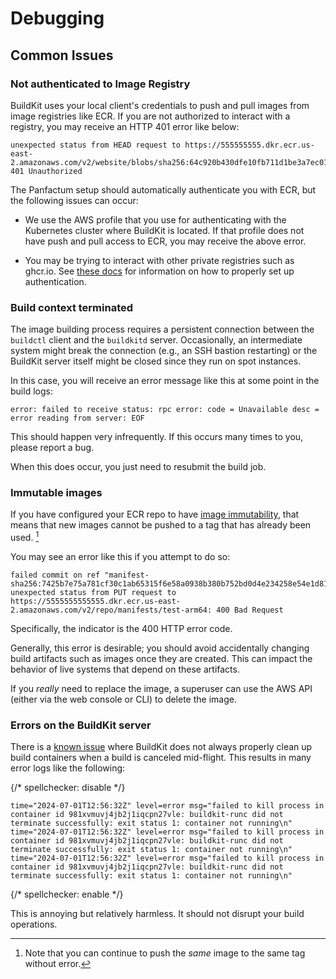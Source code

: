 # Debugging

## Common Issues

### Not authenticated to Image Registry

BuildKit uses your local client's credentials to push and pull images from image registries like ECR. If
you are not authorized to interact with a registry, you may receive an HTTP 401 error like below:

```shellsession
unexpected status from HEAD request to https://555555555.dkr.ecr.us-east-2.amazonaws.com/v2/website/blobs/sha256:64c920b430dfe10fb711d1be3a7ec01c0a18174df3d05c1effc85ea137c463b1: 401 Unauthorized
```

The Panfactum setup should automatically authenticate you with ECR, but the following issues can occur:

* We use the AWS profile that you use for authenticating with the Kubernetes cluster where BuildKit is located. If that
  profile does not have push and pull access to ECR, you may receive the above error.

* You may be trying to interact with other private registries such as ghcr.io. See
  [these docs](/stable-25-04/guides/addons/buildkit/building-images#authenticating-with-private-registries) for information
  on how to properly set up authentication.

### Build context terminated

The image building process requires a persistent connection between the `buildctl` client and the `buildkitd` server.
Occasionally, an intermediate system might break the connection (e.g., an SSH bastion restarting) or the BuildKit
server itself might be closed since they run on spot instances.

In this case, you will receive an error message like this at some point in the build logs:

```shellsession
error: failed to receive status: rpc error: code = Unavailable desc = error reading from server: EOF
```

This should happen very infrequently. If this occurs many times to you, please report a bug.

When this does occur, you just need to resubmit the build job.

### Immutable images

If you have configured your ECR repo to have [image immutability](https://docs.aws.amazon.com/AmazonECR/latest/userguide/image-tag-mutability.html),
that means that new images cannot be pushed to a tag that has already been used. [^1]

[^1]: Note that you can continue to push the *same* image to the same tag without error.

You may see an error like this if you attempt to do so:

```shellsession
failed commit on ref "manifest-sha256:7425b7e75a781cf30c1ab65315f6e58a0938b380b752bd0d4e234258e54e1d81": unexpected status from PUT request to https://5555555555555.dkr.ecr.us-east-2.amazonaws.com/v2/repo/manifests/test-arm64: 400 Bad Request
```

Specifically, the indicator is the 400 HTTP error code.

Generally, this error is desirable; you should avoid accidentally changing build artifacts such as
images once they are created. This can impact the behavior of live systems that depend on these
artifacts.

If you *really* need to replace the image, a superuser can use the AWS API (either via the web console
or CLI) to delete the image.

### Errors on the BuildKit server

There is a [known issue](https://github.com/moby/buildkit/issues/4483) where BuildKit does not always properly clean up
build containers when a build is canceled mid-flight. This results in many error logs like the following:

{/* spellchecker: disable */}

```shellsession
time="2024-07-01T12:56:32Z" level=error msg="failed to kill process in container id 981xvmuvj4jb2j1iqcpn27vle: buildkit-runc did not terminate successfully: exit status 1: container not running\n"
time="2024-07-01T12:56:32Z" level=error msg="failed to kill process in container id 981xvmuvj4jb2j1iqcpn27vle: buildkit-runc did not terminate successfully: exit status 1: container not running\n"
time="2024-07-01T12:56:32Z" level=error msg="failed to kill process in container id 981xvmuvj4jb2j1iqcpn27vle: buildkit-runc did not terminate successfully: exit status 1: container not running\n"
```

{/* spellchecker: enable */}

This is annoying but relatively harmless. It should not disrupt your build operations.
